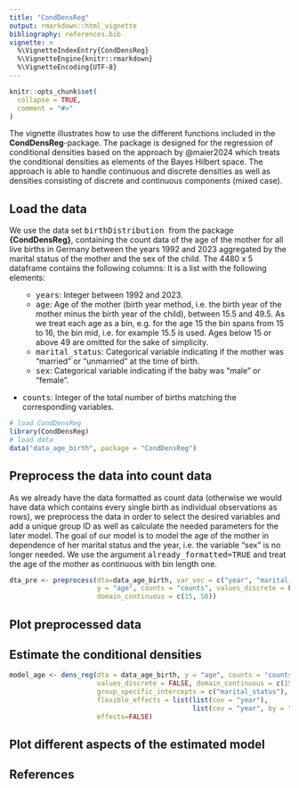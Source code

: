 ```yaml
---
title: "CondDensReg"
output: rmarkdown::html_vignette
bibliography: references.bib 
vignette: >
  %\VignetteIndexEntry{CondDensReg}
  %\VignetteEngine{knitr::rmarkdown}
  %\VignetteEncoding{UTF-8}
---
```


```r
knitr::opts_chunk$set(
  collapse = TRUE,
  comment = "#>"
)
```
The vignette illustrates how to use the different functions included in the **CondDensReg**-package. The package is designed for the regression of conditional densities based on the approach by @maier2024 which treats the conditional densities as elements of the Bayes Hilbert space. The approach is able to handle continuous and discrete densities as well as densities consisting of discrete and continuous components (mixed case).

## Load the data
We use the data set <tt> birthDistribution </tt> from the package **{CondDensReg}**, containing the count data of the age of the mother for all live births in Germany between the years 1992 and 2023 aggregated by the marital status of the mother and the sex of the child. The 4480 x 5 dataframe contains the following columns:
It is a list with the following elements:
<ul>

* <tt>years</tt>: Integer between 1992 and 2023.
* <tt>age</tt>: Age of the mother (birth year method, i.e. the birth year of the mother minus the birth year of the child), between 15.5 and 49.5. As we treat each age as a bin, e.g. for the age 15 the bin spans from 15 to 16, the bin mid, i.e. for example 15.5 is used. Ages below 15 or above 49 are omitted for the sake of simplicity.
* <tt>marital_status</tt>:
Categorical variable indicating if the mother was "married" or "unmarried" at the time of birth.
* <tt>sex</tt>:
Categorical variable indicating if the baby was "male" or "female".
</ul>
* <tt>counts</tt>: Integer of the total number of births matching the corresponding variables.

```r
# load CondDensReg
library(CondDensReg)
# load data
data("data_age_birth", package = "CondDensReg")
```

## Preprocess the data into count data
As we already have the data formatted as count data (otherwise we would have data 
which contains every single birth as individual observations as rows), we preprocess
the data in order to select the desired variables and add a unique group ID as 
well as calculate the needed parameters for the later model. The goal of our model 
is to model the age of the mother in dependence of her marital status and the year, 
i.e. the variable "sex" is no longer needed. We use the argument <tt>already_formatted=TRUE</tt> 
and treat the age of the mother as continuous with bin length one.
```r
dta_pre <- preprocess(dta=data_age_birth, var_vec = c("year", "marital_status"), 
                      y = "age", counts = "counts", values_discrete = FALSE,
                      domain_continuous = c(15, 50))
```

## Plot preprocessed data
<!-- ```{r, warning=FALSE, message=FALSE, echo=TRUE} -->
<!-- library(dplyr) -->


<!-- ``` -->

## Estimate the conditional densities

```r
model_age <- dens_reg(dta = data_age_birth, y = "age", counts = "counts",
                      values_discrete = FALSE, domain_continuous = c(15,50),
                      group_specific_intercepts = c("marital_status"),
                      flexible_effects = list(list(cov = "year"),
                                              list(cov = "year", by = "marital_status")),
                      effects=FALSE)
```

## Plot different aspects of the estimated model

## References 

